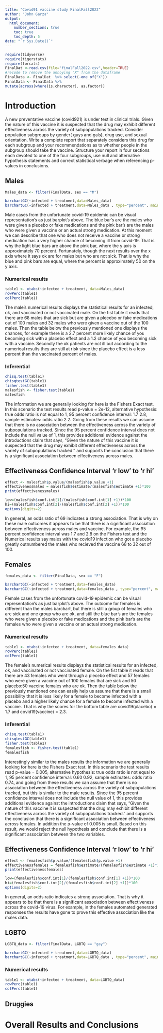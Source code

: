 ```yaml
---
title: "Covid91 vaccine study FinalFall2022"
author: "John Garza"
output: 
  html_document:
    number_sections: true
    toc: true
    toc_depth: 5
date: "`r Sys.Date()`" 
---
```


```r
require(tidyverse)
require(tigerstats)
require(forcats)
FinalDat <-read.csv(file="finalFall2022.csv",header=TRUE)
#recode to remove the annoying "X" from the dataframe
FinalData <- FinalDat  %>% select(-one_of("X"))
FinalData <- FinalData %>%
mutate(across(where(is.character), as.factor))
```

# Introduction

A new  preventative vaccine (covid921) is under test in clinical trials. Given the nature of this vaccine it is suspected that the drug may exhibit different effectiveness across the variety of subpopulations tracked. Consider population subgroups by gender( guys and gals), drug use, and sexual orientation. Write a complete report that separately considers this drug for each subgroup and your recommendations as to whether people in the subgroup should take the vaccine. Structure your report in four sections each devoted to one of the four subgroups, use null and alternative hypothesis statements and correct statistical verbage when referencing p-values in conclusions.

## Males

```r
Males_data <- filter(FinalData, sex == "M")
```

```r
barchartGC(~infected + treatment,data=Males_data)
barchartGC(~infected + treatment,data=Males_data , type="percent", main = ("Infected vs Treatment"))
```

Male cases from the unfortunate covid-19 epidemic can be visual representation's as just barplot's above. The blue bar's are the males who were given a plecebo or fake medications and the pink bar's are the males who were given a vaccine or an actual strong medication. At this moment we can describe that one who does not receive a vaccine or strong medication has a very higher chance of becoming ill from covid-19. That is why the light blue bars are above the pink bar, where the y axis is approximately 70 percent. Fortunately, though the next results over the x axis where it says ok are for males but who are not sick. That is why the blue and pink bars are equal, where the percent is approximately 50 on the y axis.  

### Numerical results

```r
table1 <- xtabs(~infected + treatment, data=Males_data)
rowPerc(table1)
colPerc(table1)
```

The male's numerical results displays the statistical results for an infected, ok, and vaccinated or not vaccinated male. On the fist table it reads that there are 68 males that are sick but are given a plecebo or fake medications out of 100 males and 32 males who were given a vaccine out of the 100 males. Then the table below the previously mentioned one displays the chances, for example there is a 2.7 percent more likely chance of you becoming sick with a placebo effect and a 1.2 chance of you becoming sick with a vaccine. Secondly the ok patients are not ill but according to the numerical results they are still at risk since the placebo effect is a less percent than the vaccinated percent of males.

### Inferential 


```r
chisq.test(table1)
chisqtestGC(table1)
fisher.test(table1)
malesfish <- fisher.test(table1)
malesfish
```

The information we are generally looking for here is the Fishers Exact test. In this scenario the test results read p-value = 2e-12, alternative hypothesis: true odds ratio is not equal to 1, 95 percent confidence interval: 1.7 2.8, sample estimates: odds ratio 2.2. Going from these results we can assume that there is no association between the effectiveness across the variety of subpopulations tracked. Since the 95 percent confidence interval does not include the null value of 1, this provides additional evidence against the introductions claim that says, "Given the nature of this vaccine it is suspected that the drug may exhibit different effectiveness across the variety of subpopulations tracked." and supports the conclusion that there is a significant association between effectiveness across males.


## Effectiveness Confidence Interval 'r low' to 'r hi'


```r
effect <- malesfish$p.value/(malesfish$p.value +1)
effectivenessmales = malesfish$estimate/(malesfish$estimate +1)*100
print(effectivenessmales)
```

```r
low=(malesfish$conf.int[1]/(malesfish$conf.int[1] +1))*100
hi=(malesfish$conf.int[2]/(malesfish$conf.int[2] +1))*100
options(digits=2)
```

In general, an odds ratio of 69 indicates a strong association. That is why on these male outcomes it appears to be that there is a significant association between effectiveness across males and vaccine. For example, the 95 percent confidence interval was 1.7 and 2.8 on the Fishers test and the Numerical results say males with the covid19 infection who got a placebo greatly outnumbered the males who recieved the vaccine 68 to 32 out of 100.  


## Females

```r
females_data <- filter(FinalData, sex == "F")
```

```r
barchartGC(~infected + treatment,data=females_data)
barchartGC(~infected + treatment,data=females_data , type="percent", main = ("Infected vs Treatment"))
```

Female cases from the unfortunate covid-19 epidemic can be visual representation's as just barplot's above. The outcome for females is different than the males barchart, but there is still a group of females who are sick and one group who are ok, and still the blue bar's are the females who were given a plecebo or fake medications and the pink bar's are the females who were given a vaccine or an actual strong medication.  

### Numerical results

```r
table1 <- xtabs(~infected + treatment, data=females_data)
rowPerc(table1)
colPerc(table1)
```

The female's numerical results displays the statistical results for an infected, ok, and vaccinated or not vaccinated female. On the fist table it reads that there are 43 females who went through a plecebo effect and 57 females who were given a vaccine out of 100 females that are sick and 50 placebo:50 vaccine females who are ok. Then the table below the previously mentioned one can easily help us assume that there is a small possibility that it is less likely for a female to become infected with a placebo and a higher likely chance for a female to become infected with a vaccine. That is why the scores for the bottom table are covid19(placebo) = 1.7 and covid19(vaccine) = 2.3.  

### Inferential 


```r
chisq.test(table1)
chisqtestGC(table1)
fisher.test(table1)
femalesfish <- fisher.test(table1)
femalesfish
```

Interestingly similar to the males results the information we are generally looking for here is the Fishers Exact test. In this scenario the test results read p-value = 0.005, alternative hypothesis: true odds ratio is not equal to 1, 95 percent confidence interval: 0.60 0.92, sample estimates: odds ratio 0.74, and going from these results we can assume that there is no association between the effectiveness across the variety of subpopulations tracked, but this is similar to the male results. Since the 95 percent confidence interval does not include the null value of 1, this provides additional evidence against the introductions claim that says, "Given the nature of this vaccine it is suspected that the drug may exhibit different effectiveness across the variety of subpopulations tracked." and supports the conclusion that there is a significant association between effectiveness across females. In addition the p-value of 0.005 is small. Based on this result, we would reject the null hypothesis and conclude that there is a significant association between the two variables.

## Effectiveness Confidence Interval 'r low' to 'r hi'


```r
effect <- femalesfish$p.value/(femalesfish$p.value +1)
effectivenessfemales = femalesfish$estimate/(femalesfish$estimate +1)*100
print(effectivenessfemales)
```

```r
low=(femalesfish$conf.int[1]/(femalesfish$conf.int[1] +1))*100
hi=(femalesfish$conf.int[2]/(femalesfish$conf.int[2] +1))*100
options(digits=2)
```

In general, an odds ratio indicates a strong association. That is why it appears to be that there is a significant association between effectiveness across the covid-19 virus. For example, in the females automated generated responses the results have gone to prove this effective association like the males data.    

## LGBTQ

```r
LGBTQ_data <- filter(FinalData, LGBTQ == "gay")
```

```r
barchartGC(~infected + treatment,data=LGBTQ_data)
barchartGC(~infected + treatment,data=LGBTQ_data , type="percent", main = ("Infected vs Treatment"))
```


### Numerical results

```r
table1 <- xtabs(~infected + treatment, data=LGBTQ_data)
rowPerc(table1)
colPerc(table1)
```



## Druggies


# Overall Results and Conclusions